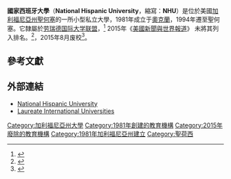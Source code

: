{{Infobox university
|name              = National Hispanic University
|motto             = 
|mottoeng          = 
|established       = 1981
|closed            = 
|type              = [[私立大學|私立大學]]
|affiliation = [[劳瑞德国际大学联盟|劳瑞德国际大学联盟]]
|endowment         = 
|officer_in_charge = 
|chairman          = 
|chancellor        = 
|president         = David P. López
|vice-president    = 
|superintendent    = 
|provost           = Gladys Ato
|vice_chancellor   = 
|rector            = 
|principal         = 
|dean              = 
|director          = 
|head_label        = 
|head              = 
|faculty           = 12全職；60兼職<ref name=NHUFP>{{Cite web |url=http://www.nhu.edu/pdf/wasc/2008_EER_Appendix_2/Appendix_2B_NHU_Financial_Plan.pdf |title=NHU Financial Plan |access-date=2015-03-25 |archive-url=https://web.archive.org/web/20160303172625/http://www.nhu.edu/pdf/wasc/2008_EER_Appendix_2/Appendix_2B_NHU_Financial_Plan.pdf |archive-date=2016-03-03 |dead-url=yes }}</ref>
|staff             = 
|students          = 700<ref name=NHUFP/>
|undergrad         = 
|postgrad          = 
|doctoral          = 
|other             = 
|city           = [[聖何塞_(加利福尼亞州)|聖何塞]]
|state          = [[加利福尼亞州|加利福尼亞州]]
|country        = [[美國|美國]]
|coor              = {{coord|37.3591|-121.8161 |format=dms |type:edu_region:US-CA |display=inline,title}}
|campus            =      都市
|former_names      = 
|free_label        = 
|free              = 
|sports            = 
|colors            = 
|nickname          = 
|mascot            = 金雕
|athletics         = 
|affiliations      = 
|website           = [http://www.nhu.edu www.nhu.edu]
|logo              = 
|footnotes         = 
}}

'''國家西班牙大學'''（'''National Hispanic University'''，縮寫：'''NHU'''）是位於美國[[加利福尼亞州|加利福尼亞州]][[聖何塞_(加利福尼亞州)|聖何塞]]的一所小型私立大學，1981年成立于[[奧克蘭_(加利福尼亞州)|奧克蘭]]，1994年遷至聖何塞。它隸屬於[[劳瑞德国际大学联盟|劳瑞德国际大学联盟]]，<ref>{{cite news |title=Laureate Education acquires National Hispanic University |author= |url=http://www.bizjournals.com/sanjose/stories/2010/04/19/daily24.html |newspaper=''[[Silicon_Valley/San_Jose_Business_Journal|Silicon Valley/San Jose Business Journal]]'' |date=April 20, 2010 |accessdate=November 4, 2011 |archive-date=2015-04-02 |archive-url=https://web.archive.org/web/20150402204117/http://www.bizjournals.com/sanjose/stories/2010/04/19/daily24.html |dead-url=no }}</ref> 2015年《[[美國新聞與世界報道|美國新聞與世界報道]]》 未將其列入排名。<ref>{{cite web|title=National Hispanic University|url=http://colleges.usnews.rankingsandreviews.com/best-colleges/national-hispanic-university-25184|publisher=[[美國新聞與世界報道|美國新聞與世界報道]]|accessdate=2015-03-24|archive-date=2015-04-02|archive-url=https://web.archive.org/web/20150402124555/http://colleges.usnews.rankingsandreviews.com/best-colleges/national-hispanic-university-25184|dead-url=no}}</ref>，2015年8月废校<ref name="nhu.edu">{{cite web|url=http://www.nhu.edu/|title=national hispanic|website=Nhu.edu|accessdate=15 November 2017|archive-date=2017-05-24|archive-url=https://web.archive.org/web/20170524230213/http://www.nhu.edu/|dead-url=no}}</ref>。

== 參考文獻==
{{reflist}}

==外部連結==
*[http://www.nhu.edu National Hispanic University]{{Wayback|url=http://www.nhu.edu/ |date=20170524230213 }}
*[http://www.laureate.net Laureate International Universities]{{Wayback|url=http://www.laureate.net/ |date=20200928001606 }}

{{加利福尼亞州的學院和大學}}

[[Category:加利福尼亞州大學|Category:加利福尼亞州大學]]
[[Category:1981年創建的教育機構|Category:1981年創建的教育機構]]
[[Category:2015年廢除的教育機構|Category:2015年廢除的教育機構]]
[[Category:1981年加利福尼亞州建立|Category:1981年加利福尼亞州建立]]
[[Category:聖荷西|Category:聖荷西]]